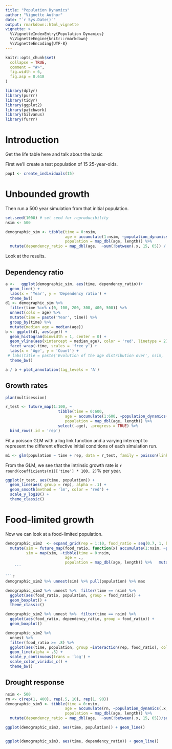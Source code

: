 ```yaml
---
title: "Population Dynamics"
author: "Vignette Author"
date: "`r Sys.Date()`"
output: rmarkdown::html_vignette
vignette: >
  %\VignetteIndexEntry{Population Dynamics}
  %\VignetteEngine{knitr::rmarkdown}
  %\VignetteEncoding{UTF-8}
---
```


```r
knitr::opts_chunk$set(
  collapse = TRUE,
  comment = "#>",
  fig.width = 6,
  fig.asp = 0.618
)

library(dplyr)
library(purrr)
library(tidyr)
library(ggplot2)
library(patchwork)
library(Silvanus)
library(furrr)
```

# Introduction

Get the life table here and talk about the basic 

First we'll create a test population of 15 25-year-olds.

```r
pop1 <- create_individuals(15)
```


# Unbounded growth
Then run a 500 year simulation from that initial population.

```r
set.seed(1000) # set seed for reproducibility
nsim <- 500

demographic_sim <- tibble(time = 0:nsim,
                          age = accumulate(1:nsim, ~population_dynamics(.x), .init = pop1),
                          population = map_dbl(age, length)) %>%
  mutate(dependency_ratio = map_dbl(age,  ~sum(!between(.x, 15, 65)) / sum(between(.x, 15, 65))) * 100)
```

Look at the results.

## Dependency ratio

```r
a <-   ggplot(demographic_sim, aes(time, dependency_ratio))+
  geom_line() +
  labs(x = 'Year', y = 'Dependency ratio') +
  theme_bw()
d1 <- demographic_sim %>%
  filter(time %in% c(0, 100, 200, 300, 400, 500)) %>%
  unnest(cols = age) %>%
  mutate(time = paste('Year', time)) %>%
  group_by(time) %>%
  mutate(median_age = median(age))
b <- ggplot(d1, aes(age)) +
  geom_histogram(binwidth = 1, center = 0) +
  geom_vline(aes(xintercept = median_age), color = 'red', linetype = 2) + # find a way to get median age to vary with facet
  facet_wrap(~time, scales = 'free_y') +
  labs(x = 'Age', y = 'Count') +
 # labs(title = paste('Evolution of the age distribution over', nsim, 'years'), subtitle = 'Century snapshots') +
  theme_bw()

a / b + plot_annotation(tag_levels = 'A')
```

## Growth rates


```r
plan(multisession)

r_test <- future_map(1:100, ~ 
                       tibble(time = 0:600,
                          age = accumulate(1:600, ~population_dynamics(.x), .init = pop1),
                          population = map_dbl(age, length)) %>%
                       select(-age), .progress = TRUE) %>%
  bind_rows(.id = 'rep')
```


Fit a poisson GLM with a log link function and a varying intercept to represent the different effective initial conditions of each simulation run.
```r
m1 <- glm(population ~ time + rep, data = r_test, family = poisson(link = 'log'))
```

From the GLM, we see that the intrinsic growth rate is `r round(coefficients(m1)['time'] * 100, 2)`% per year.


```r
ggplot(r_test, aes(time, population)) +
  geom_line(aes( group = rep), alpha = .1) +
  geom_smooth(method = 'lm', color = 'red') +
  scale_y_log10() +
  theme_classic()
```


# Food-limited growth

Now we can look at a food-limited population.

```r
demographic_sim2  <- expand_grid(rep = 1:10, food_ratio = seq(0.7, 1, by = 0.01)) %>%
  mutate(sim = future_map(food_ratio, function(x) accumulate(1:nsim, ~population_dynamics(.x, food_ratio_c = x), .init = pop1), .progress = TRUE),
         sim = map(sim, ~tibble(time = 0:nsim,
                          age = .,
                          population = map_dbl(age, length)) %>%   mutate(dependency_ratio = map_dbl(age,  ~sum(!between(.x, 15, 65))/sum(between(.x, 15, 65))) * 100)))
    ```

```r
demographic_sim2 %>% unnest(sim) %>% pull(population) %>% max
```

```r
demographic_sim2 %>% unnest %>%  filter(time == nsim) %>%
  ggplot(aes(food_ratio, population, group = food_ratio)) +
  geom_boxplot() +
  theme_classic()

demographic_sim2 %>% unnest %>%  filter(time == nsim) %>%
  ggplot(aes(food_ratio, dependency_ratio, group = food_ratio)) +
  geom_boxplot()
```

```r
demographic_sim2 %>%
  unnest %>%
  filter(food_ratio >= .8) %>%
  ggplot(aes(time, population, group =interaction(rep, food_ratio), color = food_ratio)) +
  geom_line(alpha = .5) +
  scale_y_continuous(trans = 'log') +
  scale_color_viridis_c() +
  theme_bw()
```


## Drought response

```r
nsim <- 500
rn <- c(rep(1, 400), rep(.5, 10), rep(1, 90))
demographic_sim3 <- tibble(time = 0:nsim,
                          age = accumulate(rn, ~population_dynamics(.x, food_ratio_c = .y), .init = pop1),
                          population = map_dbl(age, length)) %>%
  mutate(dependency_ratio = map_dbl(age,  ~sum(!between(.x, 15, 65))/sum(between(.x, 15, 65))) * 100)
```

```r
ggplot(demographic_sim3, aes(time, population)) + geom_line()


ggplot(demographic_sim3, aes(time, dependency_ratio)) + geom_line()
```


